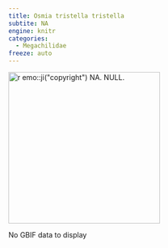 ```yaml
---
title: Osmia tristella tristella
subtite: NA
engine: knitr
categories:
  - Megachilidae
freeze: auto
---
```

[![`r emo::ji("copyright")` NA. NULL.](/files/no_bee.png){height=300}](NA)

No GBIF data to display
